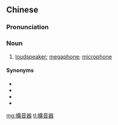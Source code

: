{{also|扩音器}}
==Chinese==
{{zh-forms|s=扩音器|type=21}}

===Pronunciation===
{{zh-pron
|m=kuòyīnqì
|c=kwok3 jam1 hei3,kong3 jam1 hei3,kwong3 jam1 hei3
|mn=khok-im-khì
|cat=n
}}

===Noun===
{{zh-noun}}

# [[loudspeaker]]; [[megaphone]]; [[microphone]]

====Synonyms====
* {{zh-l|麥克風}}
* {{zh-l|話筒}}
* {{zh-l|傳聲器}}
* {{zh-l|微音器}}

[[mg:擴音器]]
[[tl:擴音器]]